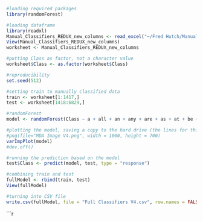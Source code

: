```{r}

#loading required packages
library(randomForest)

```

  
```{r}

#loading dataframe
library(readxl)
Manual_Classifiers_REDUX_new_columns <- read_excel("~/Fred Hutch/Manual Classifiers REDUX new columns.xlsx")
View(Manual_Classifiers_REDUX_new_columns)
worksheet <- Manual_Classifiers_REDUX_new_columns

#putting Class as factor, not a character value
worksheet$Class <- as.factor(worksheet$Class)


```


```{r}

#reproducibility
set.seed(512)

#setting train to manually classified data
train <- worksheet[1:1417,]
test <- worksheet[1418:6829,]


```


```{r}

#randomForest
model <- randomForest(Class ~ a + all + an + any + are + as + at + be + by +can + cancer + cure + do + every + for. + from + find + funding + had + has + have + her + his + hiv + if. + in. + is + it + lab + may + more + must + no + now + of + on + only + or + our + research + science + should + so + such + than + thanks + that + the + this + to +was + what + when + with + you + about + against + how + he + other + not + some + until + why + your + i + via + hutch + vaccine + study + story, data = train, ntree = 10000, mtry = 37, importance = TRUE)

#plotting the model, saving a copy to the hard drive (the lines for this are commented)
#png(file="MDA Image V4.png", width = 1000, height = 700)
varImpPlot(model)
#dev.off()

```


```{r}

#running the prediction based on the model
test$Class <- predict(model, test, type = "response")

```


```{r}

#combining train and test
fullModel <- rbind(train, test)
View(fullModel)

#turning into CSV file
write.csv(fullModel, file = "Full Classifiers V4.csv", row.names = FALSE)

```


```{r}

